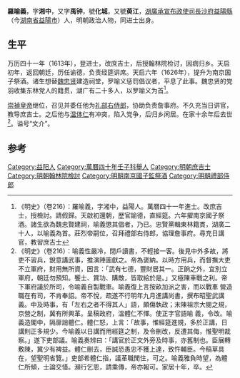 '''羅喻義'''，字'''湘中'''，又字'''禹钟'''，號'''化城'''，又號'''萸江'''，[[湖廣承宣布政使司|湖廣承宣布政使司]][[長沙府|長沙府]][[益陽縣|益陽縣]]（今[[湖南省|湖南省]][[益陽市|益陽市]]）人，明朝政治人物，同进士出身。

== 生平 ==
万历四十一年（1613年），登进士，改庶吉士，后授翰林院检讨，因病归乡。天启初年，返回朝廷，历任谕德，负责经筵讲席。天启六年（1626年），提升为南京国子祭酒。诸生想替[[魏忠贤|魏忠贤]]建造祠堂，罗喻义惩罚倡议者，平息了此事。魏忠贤的党羽收集东林党人的籍贯，湖广有二十多人，以罗喻义为首<ref>《明史》（卷216）：羅喻義，字湘中，益陽人。萬曆四十一年進士。改庶吉士，授檢討。請假歸。天啟初還朝，歷官諭德，直經筵。六年擢南京國子祭酒。諸生欲為魏忠賢建祠，喻義懲其倡者，乃已。忠賢黨輯東林籍貫，湖廣二十人，以喻義為首。莊烈帝嗣位，召拜禮部右侍郎，協理詹事府。尋充日講官，教習庶吉士</ref>。

[[崇禎皇帝|崇禎皇帝]]继位，召见并委任他为[[礼部右侍郎|礼部右侍郎]]，协助负责詹事府。不久充当日讲官，教导庶吉士。之后他与[[温体仁|温体仁]]有冲突，陷入党争，后归乡闲居。在家十余年后去世<ref>《明史》（卷216）：喻義性嚴冷，閉戶讀書，不輕接一客。後見中外多故，將吏不習兵，銳意講武事，推演陣圖獻之。帝為褒納。以時方用兵，而督撫大吏不立軍府，財用無所資，因言：「武有七德，豐財居其一。正餉之外，宜別立軍府，朝廷勿預知。饗士、賞功、購敵，皆取給於是。」又極陳車戰之利。帝下軍府議於所司，令喻義自製戰車。喻義復上言按畝加派之害，而以戰車 營造職在有司，不肯奉詔。帝不悅，疏遂不行明年九月進講尚書，撰布昭聖武講義。中及時事，有「左右之者不得其人」語，頗傷執政；末陳祖宗大閱之規，京營之制，冀有所興革。呈稿政府，溫體仁不懌。使正字官語喻 義，令改。喻義造閣中，隔扉誚體仁。體仁怒，上言：「故事，惟經筵進規，多於正講，日講則正多規少。今喻義以日講而用經筵之制，及令刪改，反遭其侮，惟聖明裁察。」遂下吏部議。喻義奏辨曰：「講官於正文外旁及時事，亦舊制也。臣展轉敷陳，冀少有裨益。體仁刪去，臣誠恐愚忠不獲上達，致忤輔臣。今稿草具在，望聖明省覽。」吏部希體仁指，議革職閒住，可之。喻義雅負時望，為體仁所傾，士論交惜。瀕行乞恩，請乘傳，帝亦報可。家居十年，卒。</ref>。谥号“文介”。

==参考==
{{reflist}}

{{萬曆四十一年癸丑科殿試金榜}}

{{Authority control}}

{{DEFAULTSORT:Luo罗}}
[[Category:益阳人|Category:益阳人]]
[[Category:萬曆四十年壬子科舉人|Category:萬曆四十年壬子科舉人]]
[[Category:明朝庶吉士|Category:明朝庶吉士]]
[[Category:明朝翰林院檢討|Category:明朝翰林院檢討]]
[[Category:明朝南京國子監祭酒|Category:明朝南京國子監祭酒]]
[[Category:明朝禮部侍郎|Category:明朝禮部侍郎]]